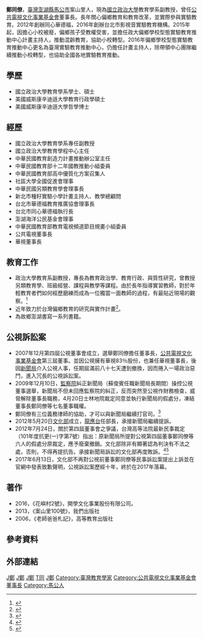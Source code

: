 {{autobiography|time=2021-06-01}}
'''鄭同僚'''，[[臺灣|臺灣]][[澎湖|澎湖縣]][[馬公市|馬公市]]案山里人，現為[[國立政治大學|國立政治大學]]教育學系副教授，曾任[[公共電視文化事業基金會|公共電視文化事業基金會]]董事長。長年關心偏鄉教育和教育改革，並實際參與實驗教育。2012年創辦同心華德福，2016年創辦台北市影視音實驗教育機構。2015年起，因擔心小校被廢，偏鄉孩子受教權受害，並擔任政大偏鄉學校型態實驗教育推動中心計畫主持人，推動混齡教育，協助小校轉型。2016年偏鄉學校型態實驗教育推動中心更名為臺灣實驗教育推動中心，仍擔任計畫主持人，除帶領中心團隊繼續推動小校轉型，也協助全國各地實驗教育推動。

==學歷==
* 國立政治大學教育學系學士、碩士
* 美國威斯康辛迪遜大學教育行政學碩士
* 美國威斯康辛迪遜大學哲學博士

==經歷==
* 國立政治大學教育學系專任副教授
* 國立政治大學教育學程中心主任
* 中華民國教育創造力計畫推動辦公室主任
* 中華民國教育部十二年國教推動小組委員
* 中華民國教育部高中優質化方案召集人
* 社區大學全國促進會理事
* 中華民國另類教育學會理事長
* 新北市種籽實驗小學計畫主持人、教學總顧問
* 台北市華德福教育推廣協會理事長
* 台北市同心華德福執行長
* 澎湖海洋公民基金會理事
* 中華民國教育部教育電視頻道節目規畫小組委員
* 公共電視董事長
* 華視董事長

==教育工作==
* 政治大學教育系副教授，專長為教育政治學、教育行政、與質性研究，曾教授另類教育學、班級經營、課程與教學等課程。由於長年指導實習教師，對於年輕教育者們如何經歷磨練而成為一位獨當一面教師的過程，有最貼近現場的觀察。<ref>{{cite news | language =zh-tw | author = | url =http://enews.url.com.tw/education.shtm | title =消失的創意教師 | publisher =人本教育札記180期 | date =2008-08-15 | accessdate =2015-03-17 }}{{dead link|date=2018年4月 |bot=InternetArchiveBot |fix-attempted=yes }}</ref>
* 近年致力於台灣偏鄉教育的研究與實作計畫<ref>{{cite news| language =zh-tw| author =| url =http://www.fapa.url.tw/news_content.php?N_ID=55&NC_ID=11| title =偏鄉小校，何去何從？──主題專訪鄭同僚老師| publisher =台灣另類教育協會| date =2014-12-22| accessdate =2015-03-17| deadurl =yes| archiveurl =https://web.archive.org/web/20150402100756/http://www.fapa.url.tw/news_content.php?N_ID=55&NC_ID=11| archivedate =2015-04-02}}</ref>。
* 為故鄉澎湖書寫一系列書籍。

== 公視訴訟案 ==
* 2007年12月第四屆公視董事會成立，選舉鄭同僚擔任董事長，[[公共電視文化事業基金會|公共電視文化事業基金會]]第三屆董事。並因公視擁有華視83％股份，也兼任華視董事長，後因[[行政院新聞局|新聞局]]介入公視人事，任期屆滿前八十七天遭到撤換，因而捲入一場政治惡鬥，進入冗長的公視訴訟案。
* 2009年12月10日，[[監察院|監察院]]糾正新聞局（蘇俊賓任職新聞局長期間）操控公視董事選舉，新聞局不但未回應監察院的糾正，反而突然至公視作財務檢查，威脅解除董事長職務，4月20日士林地院裁定同意並執行新聞局的假處分，凍結董事長鄭同僚等七名董事職權。
* 鄭同僚有三位義務律師的協助，才可以與新聞局繼續打官司。<ref>{{cite news  | language =zh-tw  | author =  | url =http://newtalk.tw/news/view/2011-08-16/  | title =公視董事會議無效案 新聞局再敗訴  | publisher =新頭殼newtalk  | date =2011-08-16  | accessdate =2015-03-17  | archive-date =2015-04-02  | archive-url =https://web.archive.org/web/20150402153914/http://newtalk.tw/news/view/2011-08-16/  | dead-url =no  }}</ref>
* 2012年5月20日[[中華民國文化部|文化部]]成立，[[龍應台|龍應台]]任部長，承接新聞局繼續提訴。
* 2012年7月24日，關於第四屆董事會之爭議，台灣高等法院最新民事裁定（101年度抗更(一)字第7號）指出：原新聞局所提對公視第四屆董事鄭同僚等六人的假處分原裁定，應予廢棄撤銷。文化部除非有顯著認為判決有不法之處，否則，不得再提抗告。承接新聞局訴訟的文化部再度敗訴。<ref>{{cite news  | language =zh-tw  | author =  | url =http://www.libertytimes.com.tw/2008/new/dec/19/today-fo2-2.htm  | title =黑手vs.打手 公視藍委互批  | publisher =[[自由時報|自由時報]]  | date =2008-12-19  | accessdate =  | archive-date =2009-01-23  | archive-url =https://web.archive.org/web/20090123220244/http://www.libertytimes.com.tw/2008/new/dec/19/today-fo2-2.htm  | dead-url =no  }}</ref><ref>{{cite news | language =zh-tw | author = | url =http://www.cts.com.tw/about/cts/about_a02.htm | title =關於華視——董事長 | publisher =華視全球資訊網 | date = | accessdate =2009-04-30 | archive-date =2014-02-26 | archive-url =https://web.archive.org/web/20140226042256/http://www.cts.com.tw/about/cts/about_a02.htm | dead-url =no }}</ref>
*2017年6月13日，文化部不再對公視前董事鄭同僚等民事訴訟案提出上訴並在官網中發表致歉聲明，公視訴訟案歷經十年，終於在2017年落幕。

==著作==
* 2016，《花嶼村2號》，開學文化事業股份有限公司。
* 2013，《案山里100號》，我們出版社
* 2006，《老師爸爸札記》，高等教育出版社

==參考資料==
{{refs}}

==外部連結==


[[Category:國立政治大學教育學院校友|J鄭]]
[[Category:威斯康辛大學麥迪遜分校校友|J鄭]]
[[Category:國立政治大學教授|J鄭]]
[[Category:鄭姓|T同]]
[[Category:華視董事長|J鄭]]
[[Category:臺灣教育學家|Category:臺灣教育學家]]
[[Category:公共電視文化事業基金會董事長|Category:公共電視文化事業基金會董事長]]
[[Category:馬公人|Category:馬公人]]